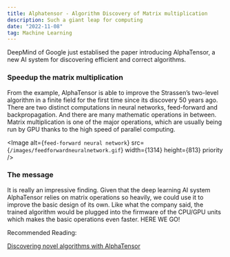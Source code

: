 ```yaml
---
title: Alphatensor - Algorithm Discovery of Matrix multiplication
description: Such a giant leap for computing
date: "2022-11-08"
tag: Machine Learning
---
```


DeepMind of Google just establised the paper introducing AlphaTensor, a new AI system for discovering efficient and correct algorithms.

### Speedup the matrix multiplication

From the example, AlphaTensor is able to improve the Strassen’s two-level algorithm in a finite field for the first time since its discovery 50 years ago.
There are two distinct computations in neural networks, feed-forward and backpropagation. And there are many mathematic operations in between. Matrix multiplication is one of the major operations, which are usually being run by GPU thanks to the high speed of parallel computing. 

<Image
  alt={`feed-forward neural network`}
  src={`/images/feedforwardneuralnetwork.gif`}
  width={1314}
  height={813}
  priority
/>


### The message

It is really an impressive finding. Given that the deep learning AI system AlphaTensor relies on matrix operations so heavily, we could use it to improve the basic design of its own. Like what the company said, the trained algorithm would be plugged into the firmware of the CPU/GPU units which makes the basic operations even faster.
HERE WE GO!






Recommended Reading:

[Discovering novel algorithms with AlphaTensor](https://www.deepmind.com/blog/discovering-novel-algorithms-with-alphatensor)

